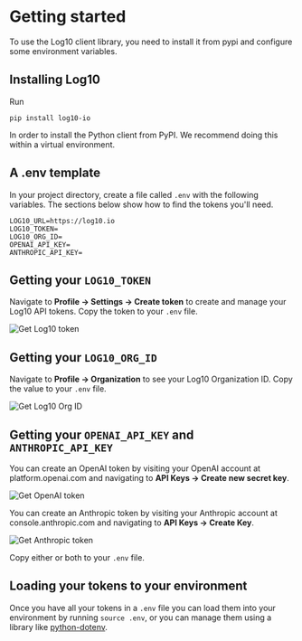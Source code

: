 # Getting started

To use the Log10 client library, you need to install it from pypi and configure some environment variables.

## Installing Log10

Run

```
pip install log10-io
```

In order to install the Python client from PyPI. We recommend doing this within a virtual environment.


## A .env template

In your project directory, create a file called `.env` with the following variables. The sections below show how to find the tokens you'll need.

```
LOG10_URL=https://log10.io
LOG10_TOKEN=
LOG10_ORG_ID=
OPENAI_API_KEY=
ANTHROPIC_API_KEY=
```

## Getting your `LOG10_TOKEN`

Navigate to **Profile -> Settings -> Create token** to create and manage your Log10 API tokens. Copy the token to your `.env` file.

![Get Log10 token](/images/docs/feedback/getting-started/get-token.png)

## Getting your `LOG10_ORG_ID`

Navigate to **Profile -> Organization** to see your Log10 Organization ID. Copy the value to your `.env` file.

![Get Log10 Org ID](/images/docs/feedback/getting-started/get-org-id.png)

## Getting your `OPENAI_API_KEY` and `ANTHROPIC_API_KEY`

You can create an OpenAI token by visiting your OpenAI account at platform.openai.com and navigating to **API Keys -> Create new secret key**.

![Get OpenAI token](/images/docs/feedback/getting-started/get-openai-token.png)

You can create an Anthropic token by visiting your Anthropic account at console.anthropic.com and navigating to **API Keys -> Create Key**.

![Get Anthropic token](/images/docs/feedback/getting-started/get-anthropic-token.png)

Copy either or both to your `.env` file.

## Loading your tokens to your environment

Once you have all your tokens in a `.env` file you can load them into your environment by running `source .env`, or you can manage them using a library like [python-dotenv](https://github.com/theskumar/python-dotenv).






